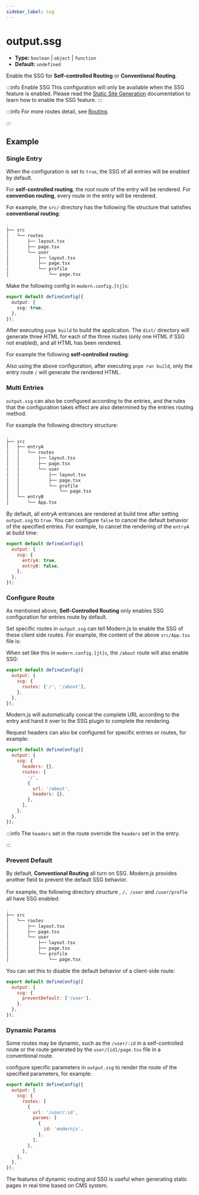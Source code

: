 ```yaml
---
sidebar_label: ssg
---
```


# output.ssg

- **Type:** `boolean` | `object` | `function`
- **Default:** `undefined`

Enable the SSG for **Self-controlled Routing** or **Conventional Routing**.

:::info Enable SSG
This configuration will only be available when the SSG feature is enabled. Please read the [Static Site Generation](/guides/advanced-features/ssg) documentation to learn how to enable the SSG feature.
:::

:::info
For more routes detail, see [Routing](/guides/basic-features/routes).

:::

## Example

### Single Entry

When the configuration is set to `true`, the SSG of all entries will be enabled by default.

For **self-controlled routing**, the root route of the entry will be rendered. For **convention routing**, every route in the entry will be rendered.

For example, the `src/` directory has the following file structure that satisfies **conventional routing**:

```bash
.
├── src
│   └── routes
│       ├── layout.tsx
│       ├── page.tsx
│       └── user
│           ├── layout.tsx
│           ├── page.tsx
│           └── profile
│               └── page.tsx
```

Make the following config in `modern.config.[tj]s`:

```ts
export default defineConfig({
  output: {
    ssg: true,
  },
});
```

After executing `pnpm build` to build the application. The `dist/` directory will generate three HTML for each of the three routes (only one HTML if SSG not enabled), and all HTML has been rendered.

For example the following **self-controlled routing**:


<SelfRouteExample />

Also using the above configuration, after executing `pnpm run build`, only the entry route `/` will generate the rendered HTML.

### Multi Entries

`output.ssg` can also be configured according to the entries, and the rules that the configuration takes effect are also determined by the entries routing method.

For example the following directory structure:

```bash
.
├── src
│   ├── entryA
│   │   └── routes
│   │       ├── layout.tsx
│   │       ├── page.tsx
│   │       └── user
│   │           ├── layout.tsx
│   │           ├── page.tsx
│   │           └── profile
│   │               └── page.tsx
│   └── entryB
│       └── App.tsx
```

By default, all entryA entrances are rendered at build time after setting `output.ssg` to `true`. You can configure `false` to cancel the default behavior of the specified entries. For example, to cancel the rendering of the `entryA` at build time:

```js
export default defineConfig({
  output: {
    ssg: {
      entryA: true,
      entryB: false,
    },
  },
});
```

### Configure Route

As mentioned above, **Self-Controlled Routing** only enables SSG configuration for entries route by default.

Set specific routes in `output.ssg` can tell Modern.js to enable the SSG of these client side routes. For example, the content of the above `src/App.tsx` file is:

<SelfRouteExample />


When set like this in `modern.config.[jt]s`, the `/about` route will also enable SSG:

```js
export default defineConfig({
  output: {
    ssg: {
      routes: ['/', '/about'],
    },
  },
});
```

Modern.js will automatically concat the complete URL according to the entry and hand it over to the SSG plugin to complete the rendering.

Request headers can also be configured for specific entries or routes, for example:

```js
export default defineConfig({
  output: {
    ssg: {
      headers: {},
      routes: [
        '/',
        {
          url: '/about',
          headers: {},
        },
      ],
    },
  },
});
```

:::info
The `headers` set in the route override the `headers` set in the entry.

:::

### Prevent Default

By default, **Conventional Routing** all turn on SSG. Modern.js provides another field to prevent the default SSG behavior.

For example, the following directory structure , `/`、`/user` and `/user/profle` all have SSG enabled:

```bash
.
├── src
│   └── routes
│       ├── layout.tsx
│       ├── page.tsx
│       └── user
│           ├── layout.tsx
│           ├── page.tsx
│           └── profile
│               └── page.tsx
```

You can set this to disable the default behavior of a client-side route:

```js
export default defineConfig({
  output: {
    ssg: {
      preventDefault: ['/user'],
    },
  },
});
```

### Dynamic Params

Some routes may be dynamic, such as the `/user/:id` in a self-controlled route or the route generated by the `user/[id]/page.tsx` file in a conventional route.

configure specific parameters in `output.ssg` to render the route of the specified parameters, for example:

```js
export default defineConfig({
  output: {
    ssg: {
      routes: [
        {
          url: '/user/:id',
          params: [
            {
              id: 'modernjs',
            },
          ],
        },
      ],
    },
  },
});
```

The features of dynamic routing and SSG is useful when generating static pages in real time based on CMS system.
